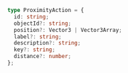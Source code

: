 ```ts
type ProximityAction = {
  id: string;
  objectId?: string;
  position?: Vector3 | Vector3Array;
  label?: string;
  description?: string;
  key?: string;
  distance?: number;
};
```
